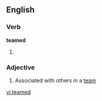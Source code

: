 ==English==

===Verb===
'''teamed'''

# {{past of|[[team]]}}

===Adjective===
{{en-adj|-}}

# Associated with others in a [[team]]

[[vi:teamed]]